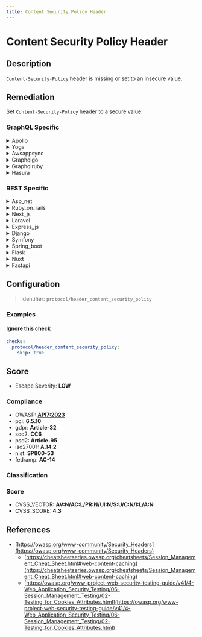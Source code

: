 ```yaml
---
title: Content Security Policy Header
---
```


# Content Security Policy Header

## Description

`Content-Security-Policy` header is missing or set to an insecure value.

## Remediation

Set `Content-Security-Policy` header to a secure value.


### GraphQL Specific

<details>
    <summary>Apollo</summary>

Implement a Content Security Policy (CSP) header in the Apollo framework engine to mitigate the risk of XSS attacks by specifying which dynamic resources are allowed to load. Define a policy that restricts sources for scripts, styles, and other potentially unsafe content to trusted domains. Update the server configuration to include the CSP header with the appropriate directives, such as 'default-src', 'script-src', 'style-src', and 'img-src', tailored to your application's requirements.

</details>

<details>
    <summary>Yoga</summary>

Implement a Content Security Policy (CSP) header in the Yoga framework engine to mitigate the risk of Cross-Site Scripting (XSS) and other code injection attacks. Define the policy directives to restrict the sources from which content can be loaded, and specify the valid sources for scripts, styles, and other resources. Ensure that the CSP header is configured correctly and tested thoroughly to prevent any unintended restrictions on legitimate content.

</details>

<details>
    <summary>Awsappsync</summary>

Implement a Content Security Policy (CSP) header in your AWS AppSync responses by configuring your web service or the serverless function that serves the content. Use the CSP header to define which resources are allowed to load for your AppSync API, thereby reducing the risk of XSS attacks. Ensure that the CSP directives are appropriately restrictive to prevent the loading of unauthorized resources, while still allowing the necessary ones for your application to function correctly.

</details>

<details>
    <summary>Graphqlgo</summary>

Implement a Content Security Policy (CSP) header in the GraphQL Go framework engine to mitigate the risk of Cross-Site Scripting (XSS) and other code injection attacks. Define a policy that specifies the valid sources of content and restricts the browser from loading malicious resources. Ensure that the CSP header is configured properly and tested to not interfere with the legitimate functionality of the GraphQL application.

</details>

<details>
    <summary>Graphqlruby</summary>

Implement a Content Security Policy (CSP) header in your GraphQL Ruby application to mitigate the risk of Cross-Site Scripting (XSS) attacks. Define a policy that specifies the valid sources of content and restricts the browser from loading malicious resources. You can configure the CSP header in your Ruby on Rails application by adding it to the `config/initializers/content_security_policy.rb` file or by using middleware to set the header. Ensure that the CSP directives are compatible with the functionality of your application and test thoroughly to prevent breaking legitimate content loading.

</details>

<details>
    <summary>Hasura</summary>

Implement a Content Security Policy (CSP) header in the Hasura engine by adding it to the list of HTTP headers in the Hasura console or configuration file. Ensure that the CSP directives are appropriately set to restrict the sources from which content can be loaded, thereby mitigating the risk of Cross-Site Scripting (XSS) and data injection attacks. Test the policy thoroughly to confirm that it does not interfere with legitimate Hasura functionalities.

</details>


### REST Specific

<details>
    <summary>Asp_net</summary>

Implement a strict Content-Security-Policy (CSP) header in your ASP.NET application by adding it to the response headers in the Global.asax.cs file or through custom middleware in the OWIN pipeline. Ensure that the CSP directive values are restrictive, allowing resources to be loaded only from trusted sources, and avoid using 'unsafe-inline' or 'unsafe-eval' for scripts and styles.

</details>

<details>
    <summary>Ruby_on_rails</summary>

Implement a Content Security Policy (CSP) by adding the `Content-Security-Policy` header to your application's responses. In Ruby on Rails, you can use the `secure_headers` gem to manage CSP and other security-related headers. Configure the CSP directives to define the allowed sources for scripts, styles, images, and other resources to enhance your application's defense against XSS attacks. Ensure that the policy is strict enough to prevent loading of potentially malicious content, but permissive enough to allow legitimate functionality.

</details>

<details>
    <summary>Next_js</summary>

Implement a Content Security Policy (CSP) by adding a `Content-Security-Policy` HTTP header in the `next.config.js` file or by setting it directly in your server-side code. Define a policy that specifies allowed sources for scripts, styles, and other resources to enhance security against XSS attacks. Test the policy thoroughly to ensure it doesn't break your application's functionality.

</details>

<details>
    <summary>Laravel</summary>

Implement a Content Security Policy (CSP) by adding the 'Content-Security-Policy' header to your Laravel application's responses. This can be done by using middleware to set the header with appropriate directives that define the sources from which the application can load resources. Ensure that the directives are restrictive enough to prevent XSS attacks, but permissive enough to allow legitimate content to load. Test the policy thoroughly to avoid breaking the functionality of your application.

</details>

<details>
    <summary>Express_js</summary>

Implement a Content Security Policy (CSP) by setting the `Content-Security-Policy` HTTP header. Use the `helmet` middleware in your Express.js application to easily configure and manage CSP. Define a policy that specifies the valid sources for various resource types and add it to your app using `helmet.contentSecurityPolicy()`. Test your policy thoroughly to ensure it allows legitimate resources while blocking potentially harmful ones.

</details>

<details>
    <summary>Django</summary>

Implement the Content-Security-Policy (CSP) header by adding it to your Django application's response headers. Use the django-csp package or middleware to help define and control the CSP policy, ensuring that it is neither missing nor set to insecure values. Configure the policy directives to restrict the sources from which content can be loaded, effectively mitigating the risk of XSS attacks.

</details>

<details>
    <summary>Symfony</summary>

Implement a Content-Security-Policy (CSP) header in your Symfony application by configuring it in the `security.yaml` file or by setting the header directly in your controller responses. Use the `nelmio/security-bundle` for an easier CSP configuration. Ensure that the CSP directives are appropriately strict to prevent XSS attacks without hindering the functionality of your application.

</details>

<details>
    <summary>Spring_boot</summary>

Implement a Content Security Policy (CSP) by configuring the `Content-Security-Policy` HTTP response header in your Spring Boot application. Use the `WebSecurityConfigurerAdapter` to set a strict CSP policy that defines which resources are allowed to load, thus preventing XSS attacks. Ensure that the CSP directives are appropriately restrictive to your application's needs without allowing unsafe sources.

</details>

<details>
    <summary>Flask</summary>

Implement the Content-Security-Policy (CSP) header by using Flask extensions such as Flask-Talisman to define a policy that specifies which content sources are valid. This helps prevent XSS attacks by controlling resources the user agent is allowed to load.

</details>

<details>
    <summary>Nuxt</summary>

Implement a Content Security Policy (CSP) in your Nuxt.js application by adding the `helmet` middleware to set the `Content-Security-Policy` header. Configure the CSP directives in `nuxt.config.js` to define the allowed sources for scripts, styles, and other resources, ensuring to restrict sources to only trusted domains and self. Test the policy thoroughly to prevent breaking legitimate functionality.

</details>

<details>
    <summary>Fastapi</summary>

Implement the Content-Security-Policy (CSP) header in FastAPI by using a middleware that sets the CSP header with secure values. This can be done by creating a custom middleware function that adds the CSP header to all responses or by using a third-party package like `starlette-csp`. Ensure that the CSP directives are appropriately configured to allow only trusted sources for scripts, styles, and other resources.

</details>

## Configuration

> Identifier: `protocol/header_content_security_policy`



### Examples



#### Ignore this check

```yaml
checks:
  protocol/header_content_security_policy:
    skip: true
```




## Score

- Escape Severity: **<span className="low-severity">LOW</span>**

### Compliance

- OWASP: **[API7:2023](https://github.com/OWASP/API-Security/blob/master/editions/2023/en/0xa7-server-side-request-forgery.md)**
- pci: **6.5.10**
- gdpr: **Article-32**
- soc2: **CC6**
- psd2: **Article-95**
- iso27001: **A.14.2**
- nist: **SP800-53**
- fedramp: **AC-14**

### Classification






### Score

- CVSS_VECTOR: **AV:N/AC:L/PR:N/UI:N/S:U/C:N/I:L/A:N**
- CVSS_SCORE: **4.3**

## References

- [https://owasp.org/www-community/Security_Headers](https://owasp.org/www-community/Security_Headers)
  - [https://cheatsheetseries.owasp.org/cheatsheets/Session_Management_Cheat_Sheet.html#web-content-caching](https://cheatsheetseries.owasp.org/cheatsheets/Session_Management_Cheat_Sheet.html#web-content-caching)
  - [https://owasp.org/www-project-web-security-testing-guide/v41/4-Web_Application_Security_Testing/06-Session_Management_Testing/02-Testing_for_Cookies_Attributes.html](https://owasp.org/www-project-web-security-testing-guide/v41/4-Web_Application_Security_Testing/06-Session_Management_Testing/02-Testing_for_Cookies_Attributes.html)
  